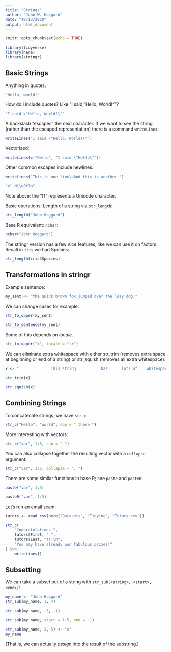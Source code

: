 ```yaml
---
title: "Strings"
author: "John W. Hoggard"
date: "10/13/2020"
output: html_document
---
```


```r
knitr::opts_chunk$set(echo = TRUE)
```

```r
library(tidyverse)
library(here)
library(stringr)
```

## Basic Strings

Anything in quotes:
```r
"Hello, world!"
```

How do I include quotes?  Like "I said, "Hello, World!""?
```r
"I said \"Hello, World!\""
```
A backslash "escapes" the next character. If we want to see the string (rather than the escaped representation) there is a command `writeLines`:
```r
writeLines("I said \"Hello, World!\"")
```
Vectorized:
```r
writeLines(c("Hello", "I said \"Hello\""))
```
Other common escapes include newlines:
```r
writeLines("This is one line\nAnd this is another.")
```
```r
"el Ni\u0f1o"
```
Note above: the "\u0f1" represents a Unicode character.

Basic operations:  Length of a string via `str_length`:
```r
str_length("John Hoggard")
```
Base R equivalent:  `nchar`:
```r
nchar("John Hoggard")
```
The stringr version has a few nice features, like we can use it on factors: Recall in `iris` we had Species:
```r
str_length(iris$Species)
```

## Transformations in stringr

Example sentence:
```r
my_sent <- "the quick brown fox jumped over the lazy dog."
```

We can change cases for example:
```r
str_to_upper(my_sent)
```
```r
str_to_sentence(my_sent)
```

Some of this depends on *locale*.
```r
str_to_upper("i", locale = "tr")
```

We can eliminate extra whitespace with either str_trim (removes extra space at beginning or end of a string) or str_squish (removes all extra whitespace):
```r
x <- "              This string           has      lots of    whitespace.    "
```
```r
str_trim(x)
```
```r
str_squish(x)
```

## Combining Strings

To concatenate strings, we have `str_c`:
```r
str_c("Hello", "world", sep = " there ")
```

More interesting with vectors:
```r
str_c("var", 1:5, sep = "-")
```
You can also collapse together the resulting vector with a `collapse` argument:
```r
str_c("var", 1:5, collapse = ", ")
```

There are some similar functions in base R; see `paste` and `paste0`:
```r
paste("var", 1:5)
```

```r
paste0("var", 1:5)
```

Let's run an email scam:
```r
tutors <- read_csv(here("Datasets", "Tidying", "Tutors.csv"))
```

```r
str_c(
    "Congratulations ", 
    tutors$First, " ",
    tutors$Last, "!!!\n",
    "You may have already won fabulous prizes!"
) %>%
    writeLines()
```

## Subsetting

We can take a subset out of a string with `str_sub(<string>, <start>, <end>)`:
```r
my_name <- "John Hoggard"
str_sub(my_name, 1, 4)
```

```r
str_sub(my_name, -3, -1)
```

```r
str_sub(my_name, start = 1:5, end = -1)
```

```r
str_sub(my_name, 3, 5) <- "x"
my_name
```

(That is, we can actually *assign* into the result of the substring.)



